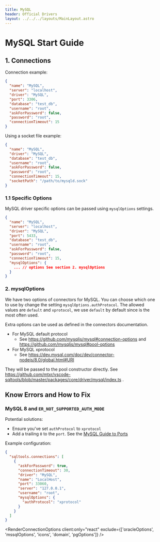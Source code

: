 ```yaml
---
title: MySQL
header: Official Drivers
layout: ../../../layouts/MainLayout.astro
---
```



# MySQL Start Guide

## 1. Connections

Connection example:

```json
{
  "name": "MySQL",
  "server": "localhost",
  "driver": "MySQL",
  "port": 3306,
  "database": "test_db",
  "username": "root",
  "askForPassword": false,
  "password": "root",
  "connectionTimeout": 15
}
```

Using a socket file example:

```json
{
  "name": "MySQL",
  "driver": "MySQL",
  "database": "test_db",
  "username": "root",
  "askForPassword": false,
  "password": "root",
  "connectionTimeout": 15,
  "socketPath": "/path/to/mysqld.sock"
}
```

### 1.1 Specific Options

MySQL driver specific options can be passed using `mysqlOptions` settings.

```json
{
  "name": "MySQL",
  "server": "localhost",
  "driver": "MySQL",
  "port": 5433,
  "database": "test_db",
  "username": "root",
  "askForPassword": false,
  "password": "root",
  "connectionTimeout": 15,
  "mysqlOptions": {
    ... // options See section 2. mysqlOptions
  }
}
```

### 2. mysqlOptions

We have two options of connectors for MySQL. You can choose which one to use by change the setting `mysqlOptions.authProtocol`. The allowed values are `default` and `xprotocol`, we use `default` by default since is the most often used.

Extra options can be used as defined in the connectors documentation.

- For MySQL default protocol
  - See https://github.com/mysqljs/mysql#connection-options and https://github.com/mysqljs/mysql#pool-options
- For MySQL xprotocol
  - See https://dev.mysql.com/doc/dev/connector-nodejs/8.0/global.html#URI

They will be passed to the pool constructor directly. See https://github.com/mtxr/vscode-sqltools/blob/master/packages/core/driver/mysql/index.ts .

## Know Errors and How to Fix

### MySQL 8 and `ER_NOT_SUPPORTED_AUTH_MODE`

Potential solutions:

- Ensure you've set `authProtocol` to `xprotocol`
- Add a trailing `0` to the `port`. See the [MySQL Guide to Ports](https://mysqlserverteam.com/mysql-guide-to-ports/)

Example configuration:

```json
{
  "sqltools.connections": [
    {
      "askForPassword": true,
      "connectionTimeout": 30,
      "driver": "MySQL",
      "name": "LocalHost",
      "port": 33060,
      "server": "127.0.0.1",
      "username": "root",
      "mysqlOptions": {
        "authProtocol": "xprotocol"
      }
    }
  ]
}
```

<RenderConnectionOptions
  client:only="react"
  exclude={['oracleOptions', 'mssqlOptions', 'icons', 'domain', 'pgOptions']}
/>
